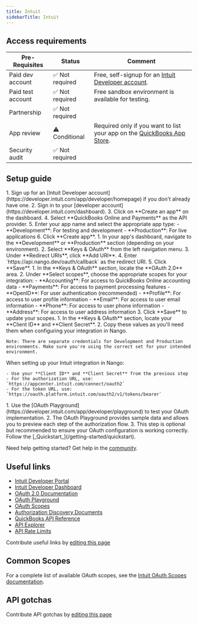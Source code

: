 ```yaml
---
title: Intuit
sidebarTitle: Intuit
---
```



<Overview />
<PreBuiltTooling />
<PreBuiltUseCases />

## Access requirements
| Pre-Requisites | Status | Comment|
| - | - | - |
| Paid dev account | ✅ Not required | Free, self-signup for an [Intuit Developer account](https://developer.intuit.com/app/developer/homepage). |
| Paid test account | ✅ Not required | Free sandbox environment is available for testing. |
| Partnership | ✅ Not required | |
| App review | ⚠️ Conditional | Required only if you want to list your app on the [QuickBooks App Store](https://apps.intuit.com/). |
| Security audit | ✅ Not required | |


## Setup guide

<Steps>
  <Step title="Create your app on the Intuit Developer Portal">
    1. Sign up for an [Intuit Developer account](https://developer.intuit.com/app/developer/homepage) if you don't already have one.
    2. Sign in to your [developer account](https://developer.intuit.com/dashboard).
    3. Click on **Create an app** on the dashboard.
    4. Select **QuickBooks Online and Payments** as the API provider.
    5. Enter your app name and select the appropriate app type:
       - **Development**: For testing and development
       - **Production**: For live applications
    6. Click **Create app**.
  </Step>
  <Step title="Configure OAuth 2.0 settings">
    1. In your app's dashboard, navigate to the **Development** or **Production** section (depending on your environment).
    2. Select **Keys & OAuth** from the left navigation menu.
    3. Under **Redirect URIs**, click **Add URI**.
    4. Enter `https://api.nango.dev/oauth/callback` as the redirect URI.
    5. Click **Save**.
  </Step>
  <Step title="Select OAuth scopes">
    1. In the **Keys & OAuth** section, locate the **OAuth 2.0** area.
    2. Under **Select scopes**, choose the appropriate scopes for your integration:
       - **Accounting**: For access to QuickBooks Online accounting data
       - **Payments**: For access to payment processing features
       - **OpenID**: For user authentication (recommended)
       - **Profile**: For access to user profile information
       - **Email**: For access to user email information
       - **Phone**: For access to user phone information
       - **Address**: For access to user address information
    3. Click **Save** to update your scopes.
  </Step>
  <Step title="Obtain your client credentials">
    1. In the **Keys & OAuth** section, locate your **Client ID** and **Client Secret**.
    2. Copy these values as you'll need them when configuring your integration in Nango.
    
    Note: There are separate credentials for Development and Production environments. Make sure you're using the correct set for your intended environment.
  </Step>
  <Step title="Configure your integration in Nango">
    When setting up your Intuit integration in Nango:
    
    - Use your **Client ID** and **Client Secret** from the previous step
    - For the authorization URL, use: `https://appcenter.intuit.com/connect/oauth2`
    - For the token URL, use: `https://oauth.platform.intuit.com/oauth2/v1/tokens/bearer`
  </Step>
  <Step title="Test the authorization flow">
    1. Use the [OAuth Playground](https://developer.intuit.com/app/developer/playground) to test your OAuth implementation.
    2. The OAuth Playground provides sample data and allows you to preview each step of the authorization flow.
    3. This step is optional but recommended to ensure your OAuth configuration is working correctly.
  </Step>
  <Step title="Next">
    Follow the [_Quickstart_](/getting-started/quickstart).
  </Step>
</Steps>

<Tip>Need help getting started? Get help in the [community](https://nango.dev/slack).</Tip>


## Useful links

-   [Intuit Developer Portal](https://developer.intuit.com/app/developer/homepage)
-   [Intuit Developer Dashboard](https://developer.intuit.com/dashboard)
-   [OAuth 2.0 Documentation](https://developer.intuit.com/app/developer/qbo/docs/develop/authentication-and-authorization/oauth-2.0)
-   [OAuth Playground](https://developer.intuit.com/app/developer/playground)
-   [OAuth Scopes](https://developer.intuit.com/app/developer/qbo/docs/learn/scopes)
-   [Authorization Discovery Documents](https://developer.intuit.com/app/developer/qbo/docs/develop/authentication-and-authorization/discovery-document)
-   [QuickBooks API Reference](https://developer.intuit.com/app/developer/qbo/docs/api/accounting/most-commonly-used/account)
-   [API Explorer](https://developer.intuit.com/app/developer/qbo/docs/api/accounting/all-entities/account)
-   [API Rate Limits](https://developer.intuit.com/app/developer/qbo/docs/develop/troubleshooting/error-handling#rate-limiting)

<Note>Contribute useful links by [editing this page](https://github.com/nangohq/nango/tree/master/docs-v2/integrations/all/intuit.mdx)</Note>

## Common Scopes

For a complete list of available OAuth scopes, see the [Intuit OAuth Scopes documentation](https://developer.intuit.com/app/developer/qbo/docs/learn/scopes).

## API gotchas

<Note>Contribute API gotchas by [editing this page](https://github.com/nangohq/nango/tree/master/docs-v2/integrations/all/intuit.mdx)</Note>
